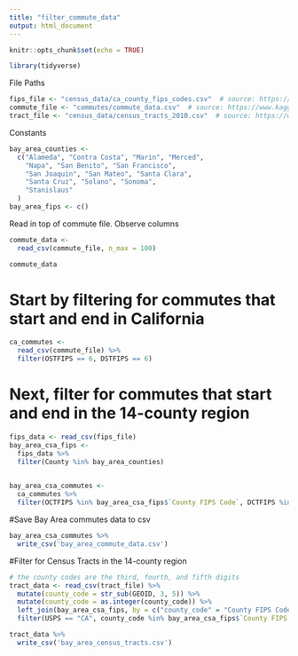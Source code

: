 ```yaml
---
title: "filter_commute_data"
output: html_document
---
```


```r
knitr::opts_chunk$set(echo = TRUE)
```

```r
library(tidyverse)
```

File Paths
```r
fips_file <- "census_data/ca_county_fips_codes.csv"  # source: https://www.nrcs.usda.gov/wps/portal/nrcs/detail/ca/home/?cid=nrcs143_013697
commute_file <- "commutes/commute_data.csv"  # source: https://www.kaggle.com/figshare/united-states-commutes 
tract_file <- "census_data/census_tracts_2010.csv"  # source: https://www.kaggle.com/figshare/united-states-commutes
```

Constants
```r
bay_area_counties <-
  c("Alameda", "Contra Costa", "Marin", "Merced", 
    "Napa", "San Benito", "San Francisco", 
    "San Joaquin", "San Mateo", "Santa Clara",
    "Santa Cruz", "Solano", "Sonoma", 
    "Stanislaus"
  )
bay_area_fips <- c()
```

Read in top of commute file. Observe columns
```r
commute_data <-
  read_csv(commute_file, n_max = 100)

commute_data
```

# Start by filtering for commutes that start and end in California
```r
ca_commutes <-
  read_csv(commute_file) %>% 
  filter(OSTFIPS == 6, DSTFIPS == 6)
```

# Next, filter for commutes that start and end in the 14-county region
```r
fips_data <- read_csv(fips_file) 
bay_area_csa_fips <- 
  fips_data %>%
  filter(County %in% bay_area_counties)
  

bay_area_csa_commutes <-
  ca_commutes %>% 
  filter(OCTFIPS %in% bay_area_csa_fips$`County FIPS Code`, DCTFIPS %in% bay_area_csa_fips$`County FIPS Code`)
```

#Save Bay Area commutes data to csv
```r
bay_area_csa_commutes %>% 
  write_csv('bay_area_commute_data.csv')
```

#Filter for Census Tracts in the 14-county region
```r
# the county codes are the third, fourth, and fifth digits
tract_data <- read_csv(tract_file) %>% 
  mutate(county_code = str_sub(GEOID, 3, 5)) %>%
  mutate(county_code = as.integer(county_code)) %>% 
  left_join(bay_area_csa_fips, by = c("county_code" = "County FIPS Code")) %>% 
  filter(USPS == "CA", county_code %in% bay_area_csa_fips$`County FIPS Code`)
```

```r
tract_data %>% 
  write_csv('bay_area_census_tracts.csv')
```


